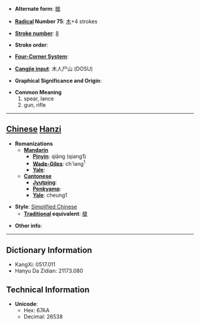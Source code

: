 * '''Alternate form''': [[槍]]

* '''[[Wiktionary:Chinese radical index| Radical]] Number 75''': [[Wiktionary:Chinese radical index 木|木]]+4 strokes

* '''[[Wiktionary:Chinese total strokes index|Stroke number]]''': [[Wiktionary:Chinese total strokes index 8|8]]

* '''Stroke order''': 

* '''[[Wiktionary:Chinese four corner index|Four-Corner System]]''': 

* '''[[Wiktionary:Chinese Cangjie index|Cangjie input]]''': 木人尸山 (DOSU)

* '''Graphical Significance and Origin''': 

* '''Common Meaning'''
*#spear, lance
*# gun, rifle


----

== [[Chinese]] [[Hanzi]] ==

* '''Romanizations'''
** '''[[Mandarin]]'''
*** '''[[Pinyin]]''': qiāng (qiang1)
*** '''[[Wade-Giles]]''': ch'iang<sup>1</sup>
*** '''[[Yale]]''': 
** '''[[Cantonese]]'''
*** '''[[Jyutping]]''':
*** '''[[Penkyamp]]''': 
*** '''[[Yale]]''': cheung1

* '''Style''': [[Simplified Chinese]] 
** '''[[Traditional Chinese|Traditional]] equivalent''': [[槍]]

* '''Other info''': 

----

== Dictionary Information ==

* KangXi: 0517.011
* Hanyu Da Zidian: 21173.080

== Technical Information ==

* '''Unicode''':
** Hex: 67AA
** Decimal: 26538